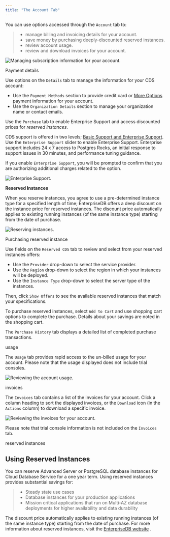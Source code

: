```yaml
---
title: "The Account Tab"
---
```


<div id="cds_mgmt_account" class="registered_link"></div>


You can use options accessed through the `Account` tab to:

>   - manage billing and invoicing details for your account.
>   - save money by purchasing deeply-discounted reserved instances.
>   - review account usage.
>   - review and download invoices for your account.

![Managing subscription information for your account.](images/cds_using_mgmt_console_billing.png)

<div class="index">

Payment details

</div>

Use options on the `Details` tab to manage the information for your CDS account:

  - Use the `Payment Methods` section to provide credit card or [More Options](02_cds_using_the_cds_mgmt_console#manual_invoicing) payment information for your account.
  - Use the `Organization Details` section to manage your organization name or contact emails.

Use the `Purchase` tab to enable Enterprise Support and access discounted prices for *reserved instances*.

CDS support is offered in two levels; [Basic Support and Enterprise Support](06_cds_mgmt_pricing#support_comparison). Use the `Enterprise Support` slider to enable Enterprise Support. Enterprise support includes 24 x 7 access to Postgres Rocks, an initial response to support issues in 30 minutes, and performance tuning guidance.

If you enable `Enterprise Support`, you will be prompted to confirm that you are authorizing additional charges related to the option.

![*Enterprise Support.*](images/cds_account_enterprisesupport.png)

**Reserved Instances**

When you reserve instances, you agree to use a pre-determined instance type for a specified length of time; EnterpriseDB offers a deep discount on the instance price for reserved instances. The discount price automatically applies to existing running instances (of the same instance type) starting from the date of purchase.

![*Reserving instances.*](images/cds_account_reserved_instance_purchase_history.png)

<div class="index">

Purchasing reserved instance

</div>

Use fields on the `Reserved CDS` tab to review and select from your reserved instances offers:

  - Use the `Provider` drop-down to select the service provider.
  - Use the `Region` drop-down to select the region in which your instances will be deployed.
  - Use the `Instance Type` drop-down to select the server type of the instances.

Then, click `Show Offers` to see the available reserved instances that match your specifications.

To purchase reserved instances, select `Add to Cart` and use shopping cart options to complete the purchase. Details about your savings are noted in the shopping cart.

The `Purchase History` tab displays a detailed list of completed purchase transactions.

<div class="index">

usage

</div>

The `Usage` tab provides rapid access to the un-billed usage for your account. Please note that the usage displayed does not include trial consoles.

![*Reviewing the account usage.*](images/cds_account_usage.png)

<div class="index">

invoices

</div>

The `Invoices` tab contains a list of the invoices for your account. Click a column heading to sort the displayed invoices, or the `Download` icon (in the `Actions` column) to download a specific invoice.

![*Reviewing the invoices for your account.*](images/cds_account_invoices_tab.png)

Please note that trial console information is not included on the `Invoices` tab.

<div class="index">

reserved instances

</div>

## Using Reserved Instances

You can reserve Advanced Server or PostgreSQL database instances for Cloud Database Service for a one year term. Using reserved instances provides substantial savings for:

>   - Steady state use cases
>   - Database instances for your production applications
>   - Mission critical applications that run on Multi-AZ database deployments for higher availability and data durability

The discount price automatically applies to existing running instances (of the same instance type) starting from the date of purchase. For more information about reserved instances, visit the [EnterpriseDB website](https://www.enterprisedb.com/edb-postgres-cds/) .
